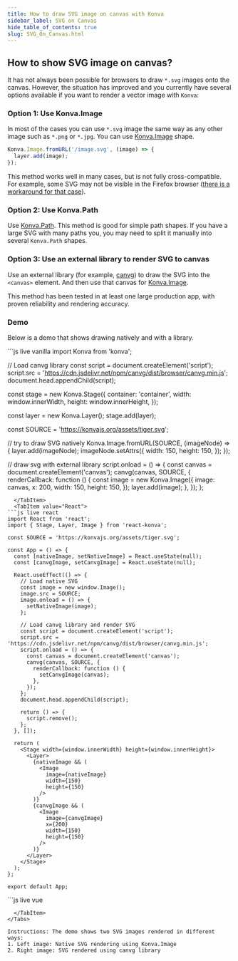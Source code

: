 ```yaml
---
title: How to draw SVG image on canvas with Konva
sidebar_label: SVG on Canvas
hide_table_of_contents: true
slug: SVG_On_Canvas.html
---
```


## How to show SVG image on canvas?

It has not always been possible for browsers to draw `*.svg` images onto the canvas. However, the situation has improved and you currently have several options available if you want to render a vector image with `Konva`:

### Option 1: Use Konva.Image

In most of the cases you can use `*.svg` image the same way as any other image such as `*.png` or `*.jpg`. You can use [Konva.Image](/docs/shapes/Text.html) shape.

```js
Konva.Image.fromURL('/image.svg', (image) => {
  layer.add(image);
});
```

This method works well in many cases, but is not fully cross-compatible. For example, some SVG may not be visible in the Firefox browser ([there is a workaround for that case](https://github.com/konvajs/konva/issues/677#issuecomment-504596837)).

### Option 2: Use Konva.Path

Use [Konva.Path](/docs/shapes/Path.html). This method is good for simple path shapes. If you have a large SVG with many paths you, you may need to split it manually into several `Konva.Path` shapes.

### Option 3: Use an external library to render SVG to canvas

Use an external library (for example, [canvg](https://github.com/canvg/canvg)) to draw the SVG into the `<canvas>` element. And then use that canvas for [Konva.Image](/docs/shapes/Image.html).

This method has been tested in at least one large production app, with proven reliability and rendering accuracy.

### Demo

Below is a demo that shows drawing natively and with a library.


<Tabs>
  <TabItem value="Vanilla" default>
```js live vanilla
import Konva from 'konva';

// Load canvg library
const script = document.createElement('script');
script.src = 'https://cdn.jsdelivr.net/npm/canvg/dist/browser/canvg.min.js';
document.head.appendChild(script);

const stage = new Konva.Stage({
  container: 'container',
  width: window.innerWidth,
  height: window.innerHeight,
});

const layer = new Konva.Layer();
stage.add(layer);

const SOURCE = 'https://konvajs.org/assets/tiger.svg';

// try to draw SVG natively
Konva.Image.fromURL(SOURCE, (imageNode) => {
  layer.add(imageNode);
  imageNode.setAttrs({
    width: 150,
    height: 150,
  });
});

// draw svg with external library
script.onload = () => {
  const canvas = document.createElement('canvas');
  canvg(canvas, SOURCE, {
    renderCallback: function () {
      const image = new Konva.Image({
        image: canvas,
        x: 200,
        width: 150,
        height: 150,
      });
      layer.add(image);
    },
  });
};
```
  </TabItem>
  <TabItem value="React">
```js live react
import React from 'react';
import { Stage, Layer, Image } from 'react-konva';

const SOURCE = 'https://konvajs.org/assets/tiger.svg';

const App = () => {
  const [nativeImage, setNativeImage] = React.useState(null);
  const [canvgImage, setCanvgImage] = React.useState(null);

  React.useEffect(() => {
    // Load native SVG
    const image = new window.Image();
    image.src = SOURCE;
    image.onload = () => {
      setNativeImage(image);
    };

    // Load canvg library and render SVG
    const script = document.createElement('script');
    script.src = 'https://cdn.jsdelivr.net/npm/canvg/dist/browser/canvg.min.js';
    script.onload = () => {
      const canvas = document.createElement('canvas');
      canvg(canvas, SOURCE, {
        renderCallback: function () {
          setCanvgImage(canvas);
        },
      });
    };
    document.head.appendChild(script);

    return () => {
      script.remove();
    };
  }, []);

  return (
    <Stage width={window.innerWidth} height={window.innerHeight}>
      <Layer>
        {nativeImage && (
          <Image
            image={nativeImage}
            width={150}
            height={150}
          />
        )}
        {canvgImage && (
          <Image
            image={canvgImage}
            x={200}
            width={150}
            height={150}
          />
        )}
      </Layer>
    </Stage>
  );
};

export default App;
```
  </TabItem>
  <TabItem value="Vue">
```js live vue
<template>
  <v-stage :config="stageConfig">
    <v-layer>
      <v-image
        v-if="nativeImage"
        :config="{
          image: nativeImage,
          width: 150,
          height: 150
        }"
      />
      <v-image
        v-if="canvgImage"
        :config="{
          image: canvgImage,
          x: 200,
          width: 150,
          height: 150
        }"
      />
    </v-layer>
  </v-stage>
</template>

<script setup>
import { ref, onMounted, onUnmounted } from 'vue';

const SOURCE = 'https://konvajs.org/assets/tiger.svg';
const nativeImage = ref(null);
const canvgImage = ref(null);

const stageConfig = {
  width: window.innerWidth,
  height: window.innerHeight
};

onMounted(() => {
  // Load native SVG
  const image = new window.Image();
  image.src = SOURCE;
  image.onload = () => {
    nativeImage.value = image;
  };

  // Load canvg library and render SVG
  const script = document.createElement('script');
  script.src = 'https://cdn.jsdelivr.net/npm/canvg/dist/browser/canvg.min.js';
  script.onload = () => {
    const canvas = document.createElement('canvas');
    canvg(canvas, SOURCE, {
      renderCallback: function () {
        canvgImage.value = canvas;
      },
    });
  };
  document.head.appendChild(script);

  return () => {
    script.remove();
  };
});
</script>
```
  </TabItem>
</Tabs>

Instructions: The demo shows two SVG images rendered in different ways:
1. Left image: Native SVG rendering using Konva.Image
2. Right image: SVG rendered using canvg library 